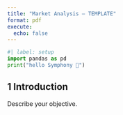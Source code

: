 ```yaml
---
title: "Market Analysis – TEMPLATE"
format: pdf
execute:
  echo: false
---
```


```python
#| label: setup
import pandas as pd
print("hello Symphony 🧠")
```

## 1 Introduction

Describe your objective.
